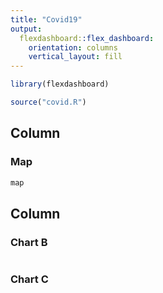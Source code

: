 ```yaml
---
title: "Covid19"
output: 
  flexdashboard::flex_dashboard:
    orientation: columns
    vertical_layout: fill
---
```


```r
library(flexdashboard)

source("covid.R")

```

Column {data-width=650}
-----------------------------------------------------------------------

### Map

```r
map
```

Column {data-width=350}
-----------------------------------------------------------------------

### Chart B

```r

```

### Chart C

```r

```


